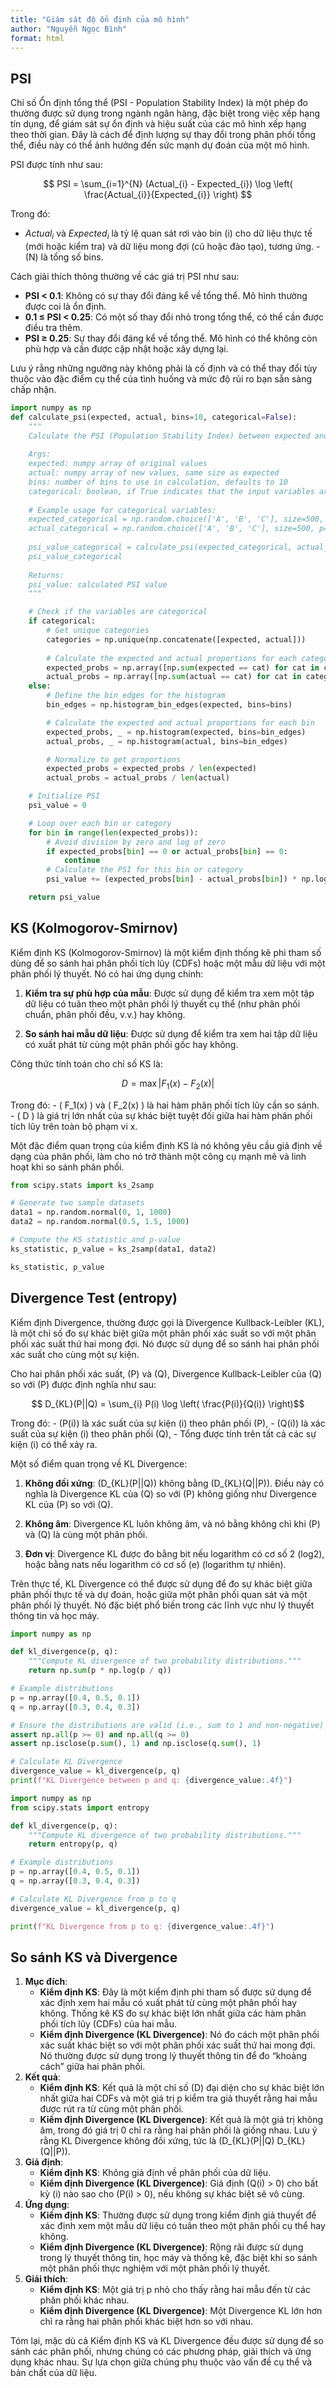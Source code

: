 ---
title: "Giám sát độ ổn định của mô hình"
author: "Nguyễn Ngọc Bình"
format: html
---

## PSI

Chỉ số Ổn định tổng thể (PSI - Population Stability Index) là một phép đo thường được sử dụng trong ngành ngân hàng, đặc biệt trong việc xếp hạng tín dụng, để giám sát sự ổn định và hiệu suất của các mô hình xếp hạng theo thời gian. Đây là cách để định lượng sự thay đổi trong phân phối tổng thể, điều này có thể ảnh hưởng đến sức mạnh dự đoán của một mô hình.

PSI được tính như sau:

$$ PSI = \sum_{i=1}^{N} (Actual_{i} - Expected_{i}) \log \left( \frac{Actual_{i}}{Expected_{i}} \right) $$

Trong đó:

-   $Actual_{i}$ và $Expected_{i}$ là tỷ lệ quan sát rơi vào bin (i) cho dữ liệu thực tế (mới hoặc kiểm tra) và dữ liệu mong đợi (cũ hoặc đào tạo), tương ứng. - (N) là tổng số bins.

Cách giải thích thông thường về các giá trị PSI như sau:

-   **PSI \< 0.1**: Không có sự thay đổi đáng kể về tổng thể. Mô hình thường được coi là ổn định.
-   **0.1 ≤ PSI \< 0.25**: Có một số thay đổi nhỏ trong tổng thể, có thể cần được điều tra thêm.
-   **PSI ≥ 0.25**: Sự thay đổi đáng kể về tổng thể. Mô hình có thể không còn phù hợp và cần được cập nhật hoặc xây dựng lại.

Lưu ý rằng những ngưỡng này không phải là cố định và có thể thay đổi tùy thuộc vào đặc điểm cụ thể của tình huống và mức độ rủi ro bạn sẵn sàng chấp nhận.

```{python}
import numpy as np
def calculate_psi(expected, actual, bins=10, categorical=False):
    """
    Calculate the PSI (Population Stability Index) between expected and actual data.
    
    Args:
    expected: numpy array of original values
    actual: numpy array of new values, same size as expected
    bins: number of bins to use in calculation, defaults to 10
    categorical: boolean, if True indicates that the input variables are categorical
    
    # Example usage for categorical variables:
    expected_categorical = np.random.choice(['A', 'B', 'C'], size=500, p=[0.4, 0.5, 0.1])
    actual_categorical = np.random.choice(['A', 'B', 'C'], size=500, p=[0.42, 0.48, 0.1]) 
    
    psi_value_categorical = calculate_psi(expected_categorical, actual_categorical, categorical=True)
    psi_value_categorical
    
    Returns:
    psi_value: calculated PSI value
    """

    # Check if the variables are categorical
    if categorical:
        # Get unique categories
        categories = np.unique(np.concatenate([expected, actual]))
        
        # Calculate the expected and actual proportions for each category
        expected_probs = np.array([np.sum(expected == cat) for cat in categories]) / len(expected)
        actual_probs = np.array([np.sum(actual == cat) for cat in categories]) / len(actual)
    else:
        # Define the bin edges for the histogram
        bin_edges = np.histogram_bin_edges(expected, bins=bins)

        # Calculate the expected and actual proportions for each bin
        expected_probs, _ = np.histogram(expected, bins=bin_edges)
        actual_probs, _ = np.histogram(actual, bins=bin_edges)

        # Normalize to get proportions
        expected_probs = expected_probs / len(expected)
        actual_probs = actual_probs / len(actual)

    # Initialize PSI
    psi_value = 0

    # Loop over each bin or category
    for bin in range(len(expected_probs)):
        # Avoid division by zero and log of zero
        if expected_probs[bin] == 0 or actual_probs[bin] == 0:
            continue
        # Calculate the PSI for this bin or category
        psi_value += (expected_probs[bin] - actual_probs[bin]) * np.log(expected_probs[bin] / actual_probs[bin])

    return psi_value


```

## KS (Kolmogorov-Smirnov)

Kiểm định KS (Kolmogorov-Smirnov) là một kiểm định thống kê phi tham số dùng để so sánh hai phân phối tích lũy (CDFs) hoặc một mẫu dữ liệu với một phân phối lý thuyết. Nó có hai ứng dụng chính:

1.  **Kiểm tra sự phù hợp của mẫu**: Được sử dụng để kiểm tra xem một tập dữ liệu có tuân theo một phân phối lý thuyết cụ thể (như phân phối chuẩn, phân phối đều, v.v.) hay không.

2.  **So sánh hai mẫu dữ liệu**: Được sử dụng để kiểm tra xem hai tập dữ liệu có xuất phát từ cùng một phân phối gốc hay không.

Công thức tính toán cho chỉ số KS là:

$$ D = \max |F_1(x) - F_2(x)| $$

Trong đó: - ( F_1(x) ) và ( F_2(x) ) là hai hàm phân phối tích lũy cần so sánh. - ( D ) là giá trị lớn nhất của sự khác biệt tuyệt đối giữa hai hàm phân phối tích lũy trên toàn bộ phạm vi x.

Một đặc điểm quan trọng của kiểm định KS là nó không yêu cầu giả định về dạng của phân phối, làm cho nó trở thành một công cụ mạnh mẽ và linh hoạt khi so sánh phân phối.

```{python}
from scipy.stats import ks_2samp

# Generate two sample datasets
data1 = np.random.normal(0, 1, 1000)
data2 = np.random.normal(0.5, 1.5, 1000)

# Compute the KS statistic and p-value
ks_statistic, p_value = ks_2samp(data1, data2)

ks_statistic, p_value

```

## Divergence Test (entropy)

Kiểm định Divergence, thường được gọi là Divergence Kullback-Leibler (KL), là một chỉ số đo sự khác biệt giữa một phân phối xác suất so với một phân phối xác suất thứ hai mong đợi. Nó được sử dụng để so sánh hai phân phối xác suất cho cùng một sự kiện.

Cho hai phân phối xác suất, \(P\) và \(Q\), Divergence Kullback-Leibler của \(Q\) so với \(P\) được định nghĩa như sau:

$$ D_{KL}(P||Q) = \sum_{i} P(i) \log \left( \frac{P(i)}{Q(i)} \right)$$

Trong đó:
- \(P(i)\) là xác suất của sự kiện \(i\) theo phân phối \(P\),
- \(Q(i)\) là xác suất của sự kiện \(i\) theo phân phối \(Q\),
- Tổng được tính trên tất cả các sự kiện \(i\) có thể xảy ra.

Một số điểm quan trọng về KL Divergence:

1. **Không đối xứng**: \(D_{KL}(P||Q)\) không bằng \(D_{KL}(Q||P)\). Điều này có nghĩa là Divergence KL của \(Q\) so với \(P\) không giống như Divergence KL của \(P\) so với \(Q\).

2. **Không âm**: Divergence KL luôn không âm, và nó bằng không chỉ khi \(P\) và \(Q\) là cùng một phân phối.

3. **Đơn vị**: Divergence KL được đo bằng bit nếu logarithm có cơ số 2 (log2), hoặc bằng nats nếu logarithm có cơ số \(e\) (logarithm tự nhiên).

Trên thực tế, KL Divergence có thể được sử dụng để đo sự khác biệt giữa phân phối thực tế và dự đoán, hoặc giữa một phân phối quan sát và một phân phối lý thuyết. Nó đặc biệt phổ biến trong các lĩnh vực như lý thuyết thông tin và học máy.

```{python}
import numpy as np

def kl_divergence(p, q):
    """Compute KL divergence of two probability distributions."""
    return np.sum(p * np.log(p / q))

# Example distributions
p = np.array([0.4, 0.5, 0.1])
q = np.array([0.3, 0.4, 0.3])

# Ensure the distributions are valid (i.e., sum to 1 and non-negative)
assert np.all(p >= 0) and np.all(q >= 0)
assert np.isclose(p.sum(), 1) and np.isclose(q.sum(), 1)

# Calculate KL Divergence
divergence_value = kl_divergence(p, q)
print(f"KL Divergence between p and q: {divergence_value:.4f}")

```

```{python}
import numpy as np
from scipy.stats import entropy

def kl_divergence(p, q):
    """Compute KL divergence of two probability distributions."""
    return entropy(p, q)

# Example distributions
p = np.array([0.4, 0.5, 0.1])
q = np.array([0.3, 0.4, 0.3])

# Calculate KL Divergence from p to q
divergence_value = kl_divergence(p, q)

print(f"KL Divergence from p to q: {divergence_value:.4f}")

```
## So sánh KS và Divergence


1. **Mục đích**:
   - **Kiểm định KS**: Đây là một kiểm định phi tham số được sử dụng để xác định xem hai mẫu có xuất phát từ cùng một phân phối hay không. Thống kê KS đo sự khác biệt lớn nhất giữa các hàm phân phối tích lũy (CDFs) của hai mẫu.
   - **Kiểm định Divergence (KL Divergence)**: Nó đo cách một phân phối xác suất khác biệt so với một phân phối xác suất thứ hai mong đợi. Nó thường được sử dụng trong lý thuyết thông tin để đo "khoảng cách" giữa hai phân phối.

2. **Kết quả**:
   - **Kiểm định KS**: Kết quả là một chỉ số (D) đại diện cho sự khác biệt lớn nhất giữa hai CDFs và một giá trị p kiểm tra giả thuyết rằng hai mẫu được rút ra từ cùng một phân phối.
   - **Kiểm định Divergence (KL Divergence)**: Kết quả là một giá trị không âm, trong đó giá trị 0 chỉ ra rằng hai phân phối là giống nhau. Lưu ý rằng KL Divergence không đối xứng, tức là \(D_{KL}(P||Q) \neq D_{KL}(Q||P)\).

3. **Giả định**:
   - **Kiểm định KS**: Không giả định về phân phối của dữ liệu.
   - **Kiểm định Divergence (KL Divergence)**: Giả định \(Q(i) > 0\) cho bất kỳ \(i\) nào sao cho \(P(i) > 0\), nếu không sự khác biệt sẽ vô cùng.

4. **Ứng dụng**:
   - **Kiểm định KS**: Thường được sử dụng trong kiểm định giả thuyết để xác định xem một mẫu dữ liệu có tuân theo một phân phối cụ thể hay không.
   - **Kiểm định Divergence (KL Divergence)**: Rộng rãi được sử dụng trong lý thuyết thông tin, học máy và thống kê, đặc biệt khi so sánh một phân phối thực nghiệm với một phân phối lý thuyết.

5. **Giải thích**:
   - **Kiểm định KS**: Một giá trị p nhỏ cho thấy rằng hai mẫu đến từ các phân phối khác nhau.
   - **Kiểm định Divergence (KL Divergence)**: Một Divergence KL lớn hơn chỉ ra rằng hai phân phối khác biệt hơn so với nhau.

Tóm lại, mặc dù cả Kiểm định KS và KL Divergence đều được sử dụng để so sánh các phân phối, nhưng chúng có các phương pháp, giải thích và ứng dụng khác nhau. Sự lựa chọn giữa chúng phụ thuộc vào vấn đề cụ thể và bản chất của dữ liệu.
